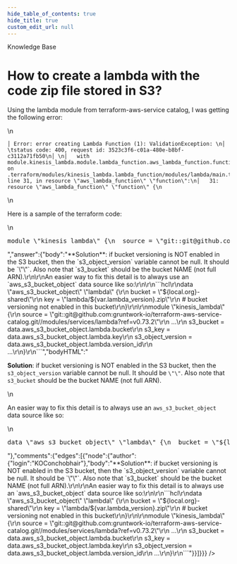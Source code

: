 ```yaml
---
hide_table_of_contents: true
hide_title: true
custom_edit_url: null
---
```



<CenterLayout>
<span class="title">Knowledge Base</span>
<h1>How to create a lambda with the code zip file stored in S3?</h1>
<GitHub json={{"id":"D_kwDOF8slf84AO3aB","number":220,"author":{"login":"KOConchobhair"},"title":"How to create a lambda with the code zip file stored in S3?","body":"Using the lambda module from terraform-aws-service catalog, I was getting the following error:\r\n```\r\n│ Error: error creating Lambda Function (1): ValidationException: \r\n│ \tstatus code: 400, request id: 3523c3f6-c01a-480e-b8bf-c3112a71fb50\r\n│ \r\n│   with module.kinesis_lambda.module.lambda_function.aws_lambda_function.function[0],\r\n│   on .terraform/modules/kinesis_lambda.lambda_function/modules/lambda/main.tf line 31, in resource \"aws_lambda_function\" \"function\":\r\n│   31: resource \"aws_lambda_function\" \"function\" {\r\n```\r\n\r\nHere is a sample of the terraform code:\r\n```hcl\r\nmodule \"kinesis_lambda\" {\r\n  source = \"git::git@github.com:gruntwork-io/terraform-aws-service-catalog.git//modules/services/lambda?ref=v0.73.2\"\r\n\r\n  name        = \"name\"\r\n  description = \"desc\"\r\n  timeout     = 300\r\n  memory_size = 512\r\n  runtime     = \"dotnetcore3.1\"\r\n  handler     = \"KinesisLambda::KinesisLambda.Function::FunctionHandler\"\r\n\r\n  s3_bucket         = \"arn:aws:s3:::${local.org}-shared\"\r\n  s3_key            = \"lambda/${var.lambda_version}.zip\"\r\n  s3_object_version = null # bucket versioning not enabled in this bucket\r\n\r\n  environment_variables = {\r\n    ENVIRONMENT      = var.env_name\r\n  }\r\n\r\n  alarm_sns_topic_arns = [data.terraform_remote_state.monitoring.outputs.sns_topic_arn]\r\n  tags                 = { Environment : var.env_name }\r\n}\r\n```","bodyHTML":"<p dir=\"auto\">Using the lambda module from terraform-aws-service catalog, I was getting the following error:</p>\n<div class=\"snippet-clipboard-content notranslate position-relative overflow-auto\" data-snippet-clipboard-copy-content=\"│ Error: error creating Lambda Function (1): ValidationException: \n│ \tstatus code: 400, request id: 3523c3f6-c01a-480e-b8bf-c3112a71fb50\n│ \n│   with module.kinesis_lambda.module.lambda_function.aws_lambda_function.function[0],\n│   on .terraform/modules/kinesis_lambda.lambda_function/modules/lambda/main.tf line 31, in resource &quot;aws_lambda_function&quot; &quot;function&quot;:\n│   31: resource &quot;aws_lambda_function&quot; &quot;function&quot; {\"><pre class=\"notranslate\"><code>│ Error: error creating Lambda Function (1): ValidationException: \n│ \tstatus code: 400, request id: 3523c3f6-c01a-480e-b8bf-c3112a71fb50\n│ \n│   with module.kinesis_lambda.module.lambda_function.aws_lambda_function.function[0],\n│   on .terraform/modules/kinesis_lambda.lambda_function/modules/lambda/main.tf line 31, in resource \"aws_lambda_function\" \"function\":\n│   31: resource \"aws_lambda_function\" \"function\" {\n</code></pre></div>\n<p dir=\"auto\">Here is a sample of the terraform code:</p>\n<div class=\"highlight highlight-source-terraform notranslate position-relative overflow-auto\" dir=\"auto\" data-snippet-clipboard-copy-content=\"module &quot;kinesis_lambda&quot; {\n  source = &quot;git::git@github.com:gruntwork-io/terraform-aws-service-catalog.git//modules/services/lambda?ref=v0.73.2&quot;\n\n  name        = &quot;name&quot;\n  description = &quot;desc&quot;\n  timeout     = 300\n  memory_size = 512\n  runtime     = &quot;dotnetcore3.1&quot;\n  handler     = &quot;KinesisLambda::KinesisLambda.Function::FunctionHandler&quot;\n\n  s3_bucket         = &quot;arn:aws:s3:::${local.org}-shared&quot;\n  s3_key            = &quot;lambda/${var.lambda_version}.zip&quot;\n  s3_object_version = null # bucket versioning not enabled in this bucket\n\n  environment_variables = {\n    ENVIRONMENT      = var.env_name\n  }\n\n  alarm_sns_topic_arns = [data.terraform_remote_state.monitoring.outputs.sns_topic_arn]\n  tags                 = { Environment : var.env_name }\n}\"><pre><span class=\"pl-k\">module</span> <span class=\"pl-s\"><span class=\"pl-pds\">\"</span>kinesis_lambda<span class=\"pl-pds\">\"</span></span> {\n  source <span class=\"pl-k\">=</span> <span class=\"pl-s\"><span class=\"pl-pds\">\"</span>git::git@github.com:gruntwork-io/terraform-aws-service-catalog.git//modules/services/lambda?ref=v0.73.2<span class=\"pl-pds\">\"</span></span>\n\n  name        <span class=\"pl-k\">=</span> <span class=\"pl-s\"><span class=\"pl-pds\">\"</span>name<span class=\"pl-pds\">\"</span></span>\n  description <span class=\"pl-k\">=</span> <span class=\"pl-s\"><span class=\"pl-pds\">\"</span>desc<span class=\"pl-pds\">\"</span></span>\n  timeout     <span class=\"pl-k\">=</span> <span class=\"pl-c1\">300</span>\n  memory_size <span class=\"pl-k\">=</span> <span class=\"pl-c1\">512</span>\n  runtime     <span class=\"pl-k\">=</span> <span class=\"pl-s\"><span class=\"pl-pds\">\"</span>dotnetcore3.1<span class=\"pl-pds\">\"</span></span>\n  handler     <span class=\"pl-k\">=</span> <span class=\"pl-s\"><span class=\"pl-pds\">\"</span>KinesisLambda::KinesisLambda.Function::FunctionHandler<span class=\"pl-pds\">\"</span></span>\n\n  s3_bucket         <span class=\"pl-k\">=</span> <span class=\"pl-s\"><span class=\"pl-pds\">\"</span>arn:aws:s3:::<span class=\"pl-k\">${</span><span class=\"pl-c1\">local</span><span class=\"pl-k\">.</span><span class=\"pl-smi\">org</span><span class=\"pl-k\">}</span>-shared<span class=\"pl-pds\">\"</span></span>\n  s3_key            <span class=\"pl-k\">=</span> <span class=\"pl-s\"><span class=\"pl-pds\">\"</span>lambda/<span class=\"pl-k\">${</span><span class=\"pl-c1\">var</span><span class=\"pl-k\">.</span><span class=\"pl-smi\">lambda_version</span><span class=\"pl-k\">}</span>.zip<span class=\"pl-pds\">\"</span></span>\n  s3_object_version <span class=\"pl-k\">=</span> <span class=\"pl-c1\">null</span> <span class=\"pl-c\"><span class=\"pl-c\">#</span> bucket versioning not enabled in this bucket</span>\n\n  environment_variables <span class=\"pl-k\">=</span> {\n    ENVIRONMENT      <span class=\"pl-k\">=</span> <span class=\"pl-c1\">var</span><span class=\"pl-k\">.</span><span class=\"pl-smi\">env_name</span>\n  }\n\n  alarm_sns_topic_arns <span class=\"pl-k\">=</span> [<span class=\"pl-c1\">data</span><span class=\"pl-k\">.</span><span class=\"pl-smi\">terraform_remote_state</span><span class=\"pl-k\">.</span><span class=\"pl-smi\">monitoring</span><span class=\"pl-k\">.</span><span class=\"pl-smi\">outputs</span><span class=\"pl-k\">.</span><span class=\"pl-smi\">sns_topic_arn</span>]\n  tags                 <span class=\"pl-k\">=</span> { Environment <span class=\"pl-k\">:</span> <span class=\"pl-c1\">var</span><span class=\"pl-k\">.</span><span class=\"pl-smi\">env_name</span> }\n}</pre></div>","answer":{"body":"**Solution**: if bucket versioning is NOT enabled in the S3 bucket, then the `s3_object_version` variable cannot be null. It should be `\"\"`. Also note that `s3_bucket` should be the bucket NAME (not full ARN).\r\n\r\nAn easier way to fix this detail is to always use an `aws_s3_bucket_object` data source like so:\r\n\r\n```hcl\r\ndata \"aws_s3_bucket_object\" \"lambda\" {\r\n  bucket = \"${local.org}-shared\"\r\n  key    = \"lambda/${var.lambda_version}.zip\"\r\n  # bucket versioning not enabled in this bucket\r\n}\r\n\r\nmodule \"kinesis_lambda\" {\r\n  source = \"git::git@github.com:gruntwork-io/terraform-aws-service-catalog.git//modules/services/lambda?ref=v0.73.2\"\r\n  ...\r\n  s3_bucket         = data.aws_s3_bucket_object.lambda.bucket\r\n  s3_key            = data.aws_s3_bucket_object.lambda.key\r\n  s3_object_version = data.aws_s3_bucket_object.lambda.version_id\r\n  ...\r\n}\r\n```","bodyHTML":"<p dir=\"auto\"><strong>Solution</strong>: if bucket versioning is NOT enabled in the S3 bucket, then the <code class=\"notranslate\">s3_object_version</code> variable cannot be null. It should be <code class=\"notranslate\">\"\"</code>. Also note that <code class=\"notranslate\">s3_bucket</code> should be the bucket NAME (not full ARN).</p>\n<p dir=\"auto\">An easier way to fix this detail is to always use an <code class=\"notranslate\">aws_s3_bucket_object</code> data source like so:</p>\n<div class=\"highlight highlight-source-terraform notranslate position-relative overflow-auto\" dir=\"auto\" data-snippet-clipboard-copy-content=\"data &quot;aws_s3_bucket_object&quot; &quot;lambda&quot; {\n  bucket = &quot;${local.org}-shared&quot;\n  key    = &quot;lambda/${var.lambda_version}.zip&quot;\n  # bucket versioning not enabled in this bucket\n}\n\nmodule &quot;kinesis_lambda&quot; {\n  source = &quot;git::git@github.com:gruntwork-io/terraform-aws-service-catalog.git//modules/services/lambda?ref=v0.73.2&quot;\n  ...\n  s3_bucket         = data.aws_s3_bucket_object.lambda.bucket\n  s3_key            = data.aws_s3_bucket_object.lambda.key\n  s3_object_version = data.aws_s3_bucket_object.lambda.version_id\n  ...\n}\"><pre><span class=\"pl-k\">data</span> <span class=\"pl-s\"><span class=\"pl-pds\">\"</span>aws_s3_bucket_object<span class=\"pl-pds\">\"</span></span> <span class=\"pl-s\"><span class=\"pl-pds\">\"</span>lambda<span class=\"pl-pds\">\"</span></span> {\n  bucket <span class=\"pl-k\">=</span> <span class=\"pl-s\"><span class=\"pl-pds\">\"</span><span class=\"pl-k\">${</span><span class=\"pl-c1\">local</span><span class=\"pl-k\">.</span><span class=\"pl-smi\">org</span><span class=\"pl-k\">}</span>-shared<span class=\"pl-pds\">\"</span></span>\n  key    <span class=\"pl-k\">=</span> <span class=\"pl-s\"><span class=\"pl-pds\">\"</span>lambda/<span class=\"pl-k\">${</span><span class=\"pl-c1\">var</span><span class=\"pl-k\">.</span><span class=\"pl-smi\">lambda_version</span><span class=\"pl-k\">}</span>.zip<span class=\"pl-pds\">\"</span></span>\n  <span class=\"pl-c\"><span class=\"pl-c\">#</span> bucket versioning not enabled in this bucket</span>\n}\n\n<span class=\"pl-k\">module</span> <span class=\"pl-s\"><span class=\"pl-pds\">\"</span>kinesis_lambda<span class=\"pl-pds\">\"</span></span> {\n  source <span class=\"pl-k\">=</span> <span class=\"pl-s\"><span class=\"pl-pds\">\"</span>git::git@github.com:gruntwork-io/terraform-aws-service-catalog.git//modules/services/lambda?ref=v0.73.2<span class=\"pl-pds\">\"</span></span>\n  <span class=\"pl-k\">...</span>\n  s3_bucket         <span class=\"pl-k\">=</span> <span class=\"pl-c1\">data</span><span class=\"pl-k\">.</span><span class=\"pl-smi\">aws_s3_bucket_object</span><span class=\"pl-k\">.</span><span class=\"pl-smi\">lambda</span><span class=\"pl-k\">.</span><span class=\"pl-smi\">bucket</span>\n  s3_key            <span class=\"pl-k\">=</span> <span class=\"pl-c1\">data</span><span class=\"pl-k\">.</span><span class=\"pl-smi\">aws_s3_bucket_object</span><span class=\"pl-k\">.</span><span class=\"pl-smi\">lambda</span><span class=\"pl-k\">.</span><span class=\"pl-smi\">key</span>\n  s3_object_version <span class=\"pl-k\">=</span> <span class=\"pl-c1\">data</span><span class=\"pl-k\">.</span><span class=\"pl-smi\">aws_s3_bucket_object</span><span class=\"pl-k\">.</span><span class=\"pl-smi\">lambda</span><span class=\"pl-k\">.</span><span class=\"pl-smi\">version_id</span>\n  <span class=\"pl-k\">...</span>\n}</pre></div>"},"comments":{"edges":[{"node":{"author":{"login":"KOConchobhair"},"body":"**Solution**: if bucket versioning is NOT enabled in the S3 bucket, then the `s3_object_version` variable cannot be null. It should be `\"\"`. Also note that `s3_bucket` should be the bucket NAME (not full ARN).\r\n\r\nAn easier way to fix this detail is to always use an `aws_s3_bucket_object` data source like so:\r\n\r\n```hcl\r\ndata \"aws_s3_bucket_object\" \"lambda\" {\r\n  bucket = \"${local.org}-shared\"\r\n  key    = \"lambda/${var.lambda_version}.zip\"\r\n  # bucket versioning not enabled in this bucket\r\n}\r\n\r\nmodule \"kinesis_lambda\" {\r\n  source = \"git::git@github.com:gruntwork-io/terraform-aws-service-catalog.git//modules/services/lambda?ref=v0.73.2\"\r\n  ...\r\n  s3_bucket         = data.aws_s3_bucket_object.lambda.bucket\r\n  s3_key            = data.aws_s3_bucket_object.lambda.key\r\n  s3_object_version = data.aws_s3_bucket_object.lambda.version_id\r\n  ...\r\n}\r\n```"}}]}}} />

</CenterLayout>
  

<!-- ##DOCS-SOURCER-START
{
  "sourcePlugin": "github-discussions",
  "hash": "373fad501652118fc81aa157988083d0"
}
##DOCS-SOURCER-END -->
